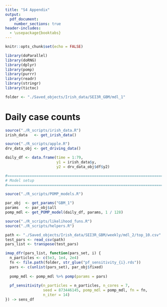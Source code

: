 ```yaml
---
title: "S4 Appendix"
output: 
  pdf_document:
    number_sections: true
header-includes:
  - \usepackage{booktabs}
---
```


```r
knitr::opts_chunk$set(echo = FALSE)

library(doParallel)
library(doRNG)
library(dplyr)
library(pomp)
library(purrr)
library(readr)
library(stringr)
library(tictoc)

folder <- "./Saved_objects/Irish_data/SEI3R_GBM/mdl_1"
```


# Daily case counts

```r
source("./R_scripts/irish_data.R")
irish_data   <- get_irish_data()

source("./R_scripts/apple.R")
drv_data_obj <- get_driving_data()

daily_df <- data.frame(time = 1:79, 
                       y1 = irish_data$y,
                       y2 = drv_data_obj$df$y2)
```

```r
#===============================================================================
# Model setup
#===============================================================================

source("./R_scripts/POMP_models.R")

par_obj  <- get_params("GBM_1")
params   <- par_obj$all
pomp_mdl <- get_POMP_model(daily_df, params, 1 / 128)
```


```r
source("./R_scripts/likelihood_funs.R")
source("./R_scripts/helpers.R")

path <- "./Saved_objects/Irish_data/SEI3R_GBM/weekly/mdl_2/top_10.csv"
test_pars <- read_csv(path)
pars_list <- transpose(test_pars)

imap_dfr(pars_list, function(pars_set, i) {
  n_particles <- c(5e3, 1e4, 2e4)
  fn <- file.path(folder, str_glue("pf_sensitivity_{i}.rds"))
  pars <- c(unlist(pars_set), par_obj$fixed)
  
  pomp_mdl <- pomp_mdl %>% pomp(params = pars)
  
  pf_sensitivity(n_particles = n_particles, n_cores = 7, 
                 seed = 873446145, pomp_mdl = pomp_mdl, fn = fn,
                 n_iter = 14)
}) -> sens_df
```


